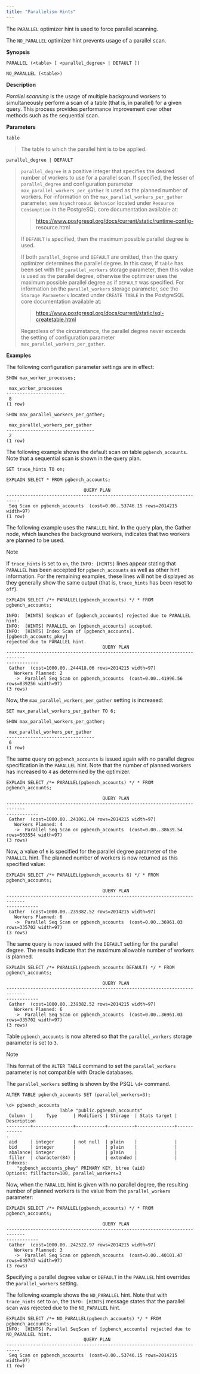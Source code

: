 ```yaml
---
title: "Parallelism Hints"
---
```


<div id="parallelism_hints" class="registered_link"></div>


The `PARALLEL` optimizer hint is used to force parallel scanning.

The `NO_PARALLEL` optimizer hint prevents usage of a parallel scan.

**Synopsis**

    PARALLEL (<table> [ <parallel_degree> | DEFAULT ])

    NO_PARALLEL (<table>)

**Description**

*Parallel scanning* is the usage of multiple background workers to simultaneously perform a scan of a table (that is, in parallel) for a given query. This process provides performance improvement over other methods such as the sequential scan.

**Parameters**

`table`

> The table to which the parallel hint is to be applied.

`parallel_degree | DEFAULT`

> `parallel_degree` is a positive integer that specifies the desired number of workers to use for a parallel scan. If specified, the lesser of `parallel_degree` and configuration parameter `max_parallel_workers_per_gather` is used as the planned number of workers. For information on the `max_parallel_workers_per_gather` parameter, see `Asynchronous Behavior` located under `Resource Consumption` in the PostgreSQL core documentation available at:
>
> > <https://www.postgresql.org/docs/current/static/runtime-config-> resource.html
>
> If `DEFAULT` is specified, then the maximum possible parallel degree is used.
>
> If both `parallel_degree` and `DEFAULT` are omitted, then the query optimizer determines the parallel degree. In this case, if `table` has been set with the `parallel_workers` storage parameter, then this value is used as the parallel degree, otherwise the optimizer uses the maximum possible parallel degree as if `DEFAULT` was specified. For information on the `parallel_workers` storage parameter, see the `Storage Parameters` located under `CREATE TABLE` in the PostgreSQL core documentation available at:
>
> > <https://www.postgresql.org/docs/current/static/sql-createtable.html>
>
> Regardless of the circumstance, the parallel degree never exceeds the setting of configuration parameter `max_parallel_workers_per_gather`.

**Examples**

The following configuration parameter settings are in effect:

    SHOW max_worker_processes;

     max_worker_processes
    ----------------------
     8
    (1 row)

    SHOW max_parallel_workers_per_gather;

     max_parallel_workers_per_gather
    ---------------------------------
     2
    (1 row)

The following example shows the default scan on table `pgbench_accounts`. Note that a sequential scan is shown in the query plan.

    SET trace_hints TO on;

    EXPLAIN SELECT * FROM pgbench_accounts;

                                 QUERY PLAN
    ---------------------------------------------------------------------------
     Seq Scan on pgbench_accounts  (cost=0.00..53746.15 rows=2014215 width=97)
    (1 row)

The following example uses the `PARALLEL` hint. In the query plan, the Gather node, which launches the background workers, indicates that two workers are planned to be used.

<div class="note">

<div class="title">

Note

</div>

If `trace_hints` is set to `on`, the `INFO: [HINTS]` lines appear stating that `PARALLEL` has been accepted for `pgbench_accounts` as well as other hint information. For the remaining examples, these lines will not be displayed as they generally show the same output (that is, `trace_hints` has been reset to `off`).

</div>

    EXPLAIN SELECT /*+ PARALLEL(pgbench_accounts) */ * FROM pgbench_accounts;

    INFO:  [HINTS] SeqScan of [pgbench_accounts] rejected due to PARALLEL hint.
    INFO:  [HINTS] PARALLEL on [pgbench_accounts] accepted.
    INFO:  [HINTS] Index Scan of [pgbench_accounts].[pgbench_accounts_pkey]
    rejected due to PARALLEL hint.
                                        QUERY PLAN
    -----------------------------------------------------------------------------
    ------------
     Gather  (cost=1000.00..244418.06 rows=2014215 width=97)
       Workers Planned: 2
       ->  Parallel Seq Scan on pgbench_accounts  (cost=0.00..41996.56
    rows=839256 width=97)
    (3 rows)

Now, the `max_parallel_workers_per_gather` setting is increased:

    SET max_parallel_workers_per_gather TO 6;

    SHOW max_parallel_workers_per_gather;

     max_parallel_workers_per_gather
    ---------------------------------
     6
    (1 row)

The same query on `pgbench_accounts` is issued again with no parallel degree specification in the `PARALLEL` hint. Note that the number of planned workers has increased to `4` as determined by the optimizer.

    EXPLAIN SELECT /*+ PARALLEL(pgbench_accounts) */ * FROM pgbench_accounts;

                                        QUERY PLAN
    -----------------------------------------------------------------------------
    ------------
     Gather  (cost=1000.00..241061.04 rows=2014215 width=97)
       Workers Planned: 4
       ->  Parallel Seq Scan on pgbench_accounts  (cost=0.00..38639.54
    rows=503554 width=97)
    (3 rows)

Now, a value of `6` is specified for the parallel degree parameter of the `PARALLEL` hint. The planned number of workers is now returned as this specified value:

    EXPLAIN SELECT /*+ PARALLEL(pgbench_accounts 6) */ * FROM pgbench_accounts;

                                        QUERY PLAN
    -----------------------------------------------------------------------------
    ------------
     Gather  (cost=1000.00..239382.52 rows=2014215 width=97)
       Workers Planned: 6
       ->  Parallel Seq Scan on pgbench_accounts  (cost=0.00..36961.03
    rows=335702 width=97)
    (3 rows)

The same query is now issued with the `DEFAULT` setting for the parallel degree. The results indicate that the maximum allowable number of workers is planned.

    EXPLAIN SELECT /*+ PARALLEL(pgbench_accounts DEFAULT) */ * FROM
    pgbench_accounts;

                                        QUERY PLAN
    -----------------------------------------------------------------------------
    ------------
     Gather  (cost=1000.00..239382.52 rows=2014215 width=97)
       Workers Planned: 6
       ->  Parallel Seq Scan on pgbench_accounts  (cost=0.00..36961.03
    rows=335702 width=97)
    (3 rows)

Table `pgbench_accounts` is now altered so that the `parallel_workers` storage parameter is set to `3`.

<div class="note">

<div class="title">

Note

</div>

This format of the `ALTER TABLE` command to set the `parallel_workers` parameter is not compatible with Oracle databases.

</div>

The `parallel_workers` setting is shown by the PSQL `\d+` command.

    ALTER TABLE pgbench_accounts SET (parallel_workers=3);

    \d+ pgbench_accounts
                        Table "public.pgbench_accounts"
     Column  |     Type      | Modifiers | Storage  | Stats target | Description
    ---------+---------------+-----------+----------+--------------+------------
    -
     aid     | integer       | not null  | plain    |              |
     bid     | integer       |           | plain    |              |
     abalance| integer       |           | plain    |              |
     filler  | character(84) |           | extended |              |
    Indexes:
        "pgbench_accounts_pkey" PRIMARY KEY, btree (aid)
    Options: fillfactor=100, parallel_workers=3

Now, when the `PARALLEL` hint is given with no parallel degree, the resulting number of planned workers is the value from the `parallel_workers` parameter:

    EXPLAIN SELECT /*+ PARALLEL(pgbench_accounts) */ * FROM pgbench_accounts;

                                        QUERY PLAN
    -----------------------------------------------------------------------------
    ------------
     Gather  (cost=1000.00..242522.97 rows=2014215 width=97)
       Workers Planned: 3
       ->  Parallel Seq Scan on pgbench_accounts  (cost=0.00..40101.47
    rows=649747 width=97)
    (3 rows)

Specifying a parallel degree value or `DEFAULT` in the `PARALLEL` hint overrides the `parallel_workers` setting.

The following example shows the `NO_PARALLEL` hint. Note that with `trace_hints` set to `on`, the `INFO: [HINTS]` message states that the parallel scan was rejected due to the `NO_PARALLEL` hint.

    EXPLAIN SELECT /*+ NO_PARALLEL(pgbench_accounts) */ * FROM pgbench_accounts;
    INFO:  [HINTS] Parallel SeqScan of [pgbench_accounts] rejected due to
    NO_PARALLEL hint.
                                 QUERY PLAN
    ---------------------------------------------------------------------------
     Seq Scan on pgbench_accounts  (cost=0.00..53746.15 rows=2014215 width=97)
    (1 row)
